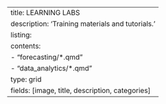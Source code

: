 ---
title: LEARNING LABS
description: 'Training materials and tutorials.'
listing: 
  contents: 
    - "forecasting/*.qmd"
    - "data_analytics/*.qmd"
  type: grid
  fields: [image, title, description, categories]
---